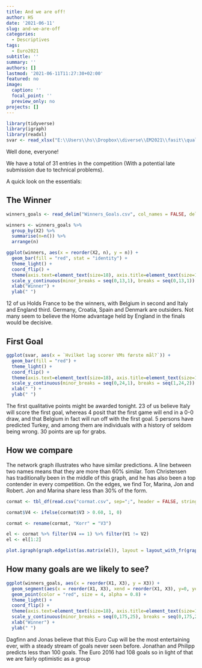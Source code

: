 ```yaml
---
title: And we are off!
author: HS
date: '2021-06-11'
slug: and-we-are-off
categories:
  - Descriptives
tags:
  - Euro2021
subtitle: ''
summary: ''
authors: []
lastmod: '2021-06-11T11:27:30+02:00'
featured: no
image:
  caption: ''
  focal_point: ''
  preview_only: no
projects: []
---
```


```r

library(tidyverse)
library(igraph)
library(readxl)
svar <- read_xlsx("E:\\Users\\hs\\Dropbox\\diverse\\EM2021\\fasit\\qual.xlsx")

```


Well done, everyone!

We have a total of 31 entries in the competition (With a potential late submission due to technical problems).

A quick look on the essentials:

## The Winner

```r

winners_goals <- read_delim("Winners_Goals.csv", col_names = FALSE, delim = ";")

winners <- winners_goals %>% 
  group_by(X2) %>% 
  summarise(n=n()) %>% 
  arrange(n)

ggplot(winners, aes(x = reorder(X2, n), y = n)) +
  geom_bar(fill = "red", stat = "identity") +
  theme_light() +
  coord_flip() +
  theme(axis.text=element_text(size=18), axis.title=element_text(size=18,face="bold")) +
  scale_y_continuous(minor_breaks = seq(0,13,1), breaks = seq(0,13,1))  +
  xlab("Winner") +
  ylab(" ")
```

12 of us Holds France to be the winners, with Belgium in second and Italy and England third. Germany, Croatia, Spain and Denmark are outsiders. Not many seem to believe the Home advantage held by England in the finals would be decisive. 

## First Goal

```r



ggplot(svar, aes(x = `Hvilket lag scorer VMs første mål?`)) +
  geom_bar(fill = "red") +
  theme_light() +
  coord_flip() +
  theme(axis.text=element_text(size=18), axis.title=element_text(size=18,face="bold")) +
  scale_y_continuous(minor_breaks = seq(0,24,1), breaks = seq(1,24,2))  +
  xlab(" ") +
  ylab(" ")


```
The first qualitative points might be awarded tonight. 23 of us believe Italy will score the first goal, whereas 4 posit that the first game will end in a 0-0 draw, and that Belgium in fact will run off with the first goal. 5 persons have predicted Turkey, and among them are individuals with a history of seldom being wrong. 30 points are up for grabs.

## How we compare

The network graph illustrates who have similar predictions. A line between two names means that they are more than 60% similar. Tom Christensen has traditionally been in the middle of this graph, and he has also been a top contender in every competition. On the edges, we find Tor, Marina, Jon and Robert. Jon and Marina share less than 30% of the form. 

```r



cormat <- tbl_df(read.csv("cormat.csv", sep=";", header = FALSE, stringsAsFactors=FALSE))

cormat$V4 <- ifelse(cormat$V3 > 0.60, 1, 0)

cormat <- rename(cormat, "Korr" = "V3")

el <- cormat %>% filter(V4 == 1) %>% filter(V1 != V2)
el <- el[1:2]

plot.igraph(graph.edgelist(as.matrix(el)), layout = layout_with_fr(graph.edgelist(as.matrix(el))), vertex.label.cex=1, edge.arrow.size=0) 

```

## How many goals are we likely to see?

```r

ggplot(winners_goals, aes(x = reorder(X1, X3), y = X3)) +
  geom_segment(aes(x = reorder(X1, X3), xend = reorder(X1, X3), y=0, yend=X3), color="firebrick") +
  geom_point(color = "red", size = 4, alpha = 0.8) +
  theme_light() +
  coord_flip() +
  theme(axis.text=element_text(size=18), axis.title=element_text(size=18,face="bold")) +
  scale_y_continuous(minor_breaks = seq(0,175,25), breaks = seq(0,175,25))  +
  xlab("Winner") +
  ylab(" ")

```
Dagfinn and Jonas believe that this Euro Cup will be the most entertaining ever, with a steady stream of goals never seen before. Jonathan and Philipp predicts less than 100 goals. The Euro 2016 had 108 goals so in light of that we are fairly optimistic as a group
